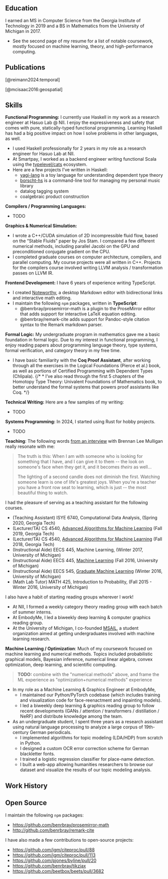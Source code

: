 ## Education

I earned an MS in Computer Science from the Georgia Institute of Technology in 2019 and a BS in Mathematics from the University of Michigan in 2017.

* See the second page of my resume for a list of notable coursework, mostly focused on machine learning, theory, and high-performance computing.

## Publications

[@reimann2024:temporal]

[@mcisaac2016:geospatial]

## Skills

**Functional Programming:**  I currently use Haskell in my work as a research
engineer at Hasuo Lab @ NII.  I enjoy the expressiveness and safety that
comes with pure, statically-typed functional programming.  Learning Haskell has had a big positive impact on how I solve problems
in other languages, as well.

* I used Haskell professionally for 2 years in my role as a research engineer for Hasuo Lab at NII.
* At Smartpay, I worked as a backend engineer writing functional Scala using the [typelevel/cats](https://typelevel.org/cats/) ecosystem.
* Here are a few projects I've written in Haskell:
  * [yagi-lang]() is a toy language for understanding dependent type theory
  * [borscht-hs]() is a command-line tool for managing my personal music library
  * datalog tagging system
  * coalgebraic product construction

**Compilers / Programming Languages:** 

* TODO

**Graphics & Numerical Simulation:**

* I wrote a C++/CUDA simulation of 2D incompressible fluid flow, based on the “Stable Fluids” paper by Jos Stam.  I compared a few different numerical methods, including parallel Jacobi on the GPU and preconditioned conjugate gradient on the CPU.
* I completed graduate courses on computer architecture, compilers, and parallel computing.  My course projects were all written in C++.  Projects for the compilers course involved writing LLVM analysis / transformation passes on LLVM IR.

**Frontend Development:** I have 6 years of experience writing TypeScript.

* I created [Noteworthy](https://github.com/benrbray/noteworthy), a desktop Markdown editor with bidirectional links and interactive math editing.
* I maintain the following `npm` packages, written in **TypeScript**:
  * @benrbray/prosemirror-math is a plugin to the ProseMirror editor that adds support for interactive LaTeX equation editing.
  * @benrbray/remark-cite adds support for Pandoc-style citation syntax to the Remark markdown parser.

**Formal Logic:**  My undergraduate program in mathematics gave me a basic foundation in formal logic.  Due to my interest in functional programming, I enjoy reading papers about programming language theory, type systems, formal verification, and category theory in my free time.

* I have basic familiarity with the **Coq Proof Assistant**, after working through all the exercises in the Logical
Foundations (Pierce et al.) book, as well as portions of Certified Programming
with Dependent Types (Chlipala).
{/* * I’ve also read through the first 5 chapters of the Homotopy Type Theory:  Univalent Foundations of Mathematics book, to better understand the formal systems that powers proof assistants like Coq. */}

**Technical Writing:** Here are a few samples of my writing:

* TODO

**Systems Programming:** In 2024, I started using Rust for hobby projects.

* TODO

**Teaching**:  The following words [from an interview](https://youtu.be/F572OcpTcKY?t=582) with Brennan Lee Mulligan really resonate with me:

> The truth is this:  When I am with someone who is looking for something that I have,
> and I can give it to them -- the look on someone's face when they get it, and it becomes
> *theirs* as well...  
>
> The lighting of a second candle does not diminish the first.  Watching someone
> learn is one of life's greatest joys.  When you're a teacher you have a front
> row seat to learning, which is just -- the most beautiful thing to watch.

I had the pleasure of serving as a teaching assistant for the following courses. 

* (Teaching Assistant) ISYE 6740, Computational Data Analysis, (Spring 2020, Georgia Tech)
* (Lecturer/TA) CS 4540, [Advanced Algorithms for Machine Learning](https://cs4540-f19.github.io/) (Fall 2019, Georgia Tech)
* (Lecturer/TA) CS 4540, [Advanced Algorithms for Machine Learning](https://cs4540-f18.github.io/) (Fall 2018, Georgia Tech)
* (Instructional Aide) EECS 445, Machine Learning, (Winter 2017, University of Michigan)
* (Instructional Aide) EECS 445, [Machine Learning](https://eecs445-f16.github.io/) (Fall 2016, University of Michigan)
* (Instructional Aide) EECS 545, [Graduate Machine Learning](https://github.com/thejakeyboy/umich-eecs545-lectures) (Winter 2016, University of Michigan)
* (Math Lab Tutor) MATH 425, Introduction to Probability, (Fall 2015 - Winter 2016, University of Michigan)

I also have a habit of starting reading groups wherever I work!

* At NII, I formed a weekly category theory reading group with each batch of summer interns.
* At EmbodyMe, I led a biweekly deep learning & computer graphics reading group.
* At the University of Michigan, I co-founded [MSAIL](https://msail.github.io/), a student organization aimed at getting undergraduates involved with machine learning research.

**Machine Learning / Optimization**:  Much of my coursework focused on machine learning and numerical methods.  Topics included probabilistic graphical models, Bayesian inference, numerical linear algebra, convex optimization, deep learning, and scientific computing.

> **TODO:** combine with the "numerical methods" above, and frame the ML experience as "optimization+numerical methods" experience

* In my role as a Machine Learning & Graphics Engineer at EmbodyMe, 
  - I maintained our Python/PyTorch codebase (which includes training and visualization code for face-reenactment and inpainting models).
  - I led a biweekly deep learning & graphics reading group to follow recent developments (GANs / attention / transformers / distillation / NeRF) and distribute knowledge among the team.
* As an undergraduate student, I spent three years as a research assistant using natural language processing to analyze a large corpus of 19th-century German periodicals.
  -  I implemented algorithms for topic modeling (LDA/HDP) from scratch in Python.
  - I designed a custom OCR error correction scheme for German blackletter fonts.
  - I trained a logistic regression classifier for place-name detection.
  - I built a web-app allowing humanities researchers to browse our dataset and visualize the results of our topic modeling analysis.

## Work History

## Open Source

I maintain the following `npm` packages:

* https://github.com/benrbray/prosemirror-math
* http://github.com/benrbray/remark-cite

I have also made a few contributions to open-source projects:

* https://github.com/jgm/citeproc/pull/88
* https://github.com/jgm/citeproc/pull/113
* https://github.com/pjones/byline/pull/20
* https://github.com/benrbray/tikzjax
* https://github.com/beetbox/beets/pull/3682